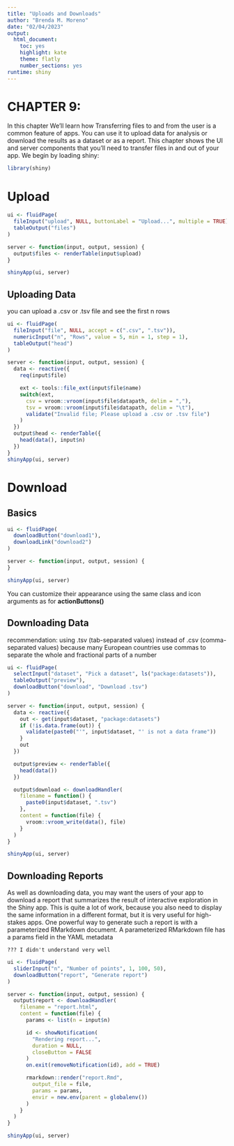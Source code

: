 ```yaml
---
title: "Uploads and Downloads"
author: "Brenda M. Moreno"
date: "02/04/2023"
output:
  html_document: 
    toc: yes
    highlight: kate
    theme: flatly
    number_sections: yes
runtime: shiny
---
```


# CHAPTER 9:

  In this chapter We’ll learn how Transferring files to and from the user is a common feature of apps. You can use it to upload data for analysis or download the results as a dataset or as a report. This chapter shows the UI and server components that you’ll need to transfer files in and out of your app. We begin by loading shiny:

```r
library(shiny)
``` 
  
# Upload
```r
ui <- fluidPage(
  fileInput("upload", NULL, buttonLabel = "Upload...", multiple = TRUE),
  tableOutput("files")
)

server <- function(input, output, session) {
  output$files <- renderTable(input$upload)
}

shinyApp(ui, server)
```

## Uploading Data
  you can upload a .csv or .tsv file and see the first n rows
```r
ui <- fluidPage(
  fileInput("file", NULL, accept = c(".csv", ".tsv")),
  numericInput("n", "Rows", value = 5, min = 1, step = 1),
  tableOutput("head")
)

server <- function(input, output, session) {
  data <- reactive({
    req(input$file)

    ext <- tools::file_ext(input$file$name)
    switch(ext,
      csv = vroom::vroom(input$file$datapath, delim = ","),
      tsv = vroom::vroom(input$file$datapath, delim = "\t"),
      validate("Invalid file; Please upload a .csv or .tsv file")
    )
  })
  output$head <- renderTable({
    head(data(), input$n)
  })
}
shinyApp(ui, server)
```  

# Download  

## Basics
```r
ui <- fluidPage(
  downloadButton("download1"),
  downloadLink("download2")
)

server <- function(input, output, session) {
}

shinyApp(ui, server)
```  
  You can customize their appearance using the same class and icon arguments as for **actionButtons()**\
  
## Downloading Data
  recommendation: using .tsv (tab-separated values) instead of .csv (comma-separated values) because many European countries use commas to separate the whole and fractional parts of a number
```r
ui <- fluidPage(
  selectInput("dataset", "Pick a dataset", ls("package:datasets")),
  tableOutput("preview"),
  downloadButton("download", "Download .tsv")
)

server <- function(input, output, session) {
  data <- reactive({
    out <- get(input$dataset, "package:datasets")
    if (!is.data.frame(out)) {
      validate(paste0("'", input$dataset, "' is not a data frame"))
    }
    out
  })

  output$preview <- renderTable({
    head(data())
  })

  output$download <- downloadHandler(
    filename = function() {
      paste0(input$dataset, ".tsv")
    },
    content = function(file) {
      vroom::vroom_write(data(), file)
    }
  )
}

shinyApp(ui, server)
```   

## Downloading Reports
  As well as downloading data, you may want the users of your app to download a report that summarizes the result of interactive exploration in the Shiny app. This is
quite a lot of work, because you also need to display the same information in a different format, but it is very useful for high-stakes apps.
  One powerful way to generate such a report is with a parameterized RMarkdown document. A parameterized RMarkdown file has a params field in the YAML metadata

    ??? I didn't understand very well
    
```r
ui <- fluidPage(
  sliderInput("n", "Number of points", 1, 100, 50),
  downloadButton("report", "Generate report")
)

server <- function(input, output, session) {
  output$report <- downloadHandler(
    filename = "report.html",
    content = function(file) {
      params <- list(n = input$n)

      id <- showNotification(
        "Rendering report...",
        duration = NULL,
        closeButton = FALSE
      )
      on.exit(removeNotification(id), add = TRUE)

      rmarkdown::render("report.Rmd",
        output_file = file,
        params = params,
        envir = new.env(parent = globalenv())
      )
    }
  )
}

shinyApp(ui, server)
```   
